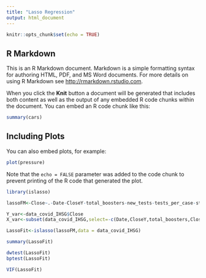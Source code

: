 ```yaml
---
title: "Lasso Regression"
output: html_document
---
```


```r
knitr::opts_chunk$set(echo = TRUE)
```

## R Markdown

This is an R Markdown document. Markdown is a simple formatting syntax for authoring HTML, PDF, and MS Word documents. For more details on using R Markdown see <http://rmarkdown.rstudio.com>.

When you click the **Knit** button a document will be generated that includes both content as well as the output of any embedded R code chunks within the document. You can embed an R code chunk like this:

```r
summary(cars)
```

## Including Plots

You can also embed plots, for example:

```r
plot(pressure)
```

Note that the `echo = FALSE` parameter was added to the code chunk to prevent printing of the R code that generated the plot.

```r
library(islasso)
```


```r
lassoFM<-Close~.-Date-CloseY-total_boosters-new_tests-tests_per_case-stringency_index-total_vaccinations-cumulative_all_vaccinated-cumulative_all_fully_vaccinated-cumulative_all_effectively_vaccinated-infection_fatality-infection_hospitalization-new_deaths-reproduction_rate-new_vaccinations-infection_detection-new_cases
```


```r
Y_var<-data_covid_IHSG$Close
X_var<-subset(data_covid_IHSG,select=-c(Date,CloseY,total_boosters,Close))
```

```r
LassoFit<-islasso(lassoFM,data = data_covid_IHSG)
```

```r
summary(LassoFit)
```

```r
dwtest(LassoFit)
bptest(LassoFit)
```

```r
VIF(LassoFit)
```

